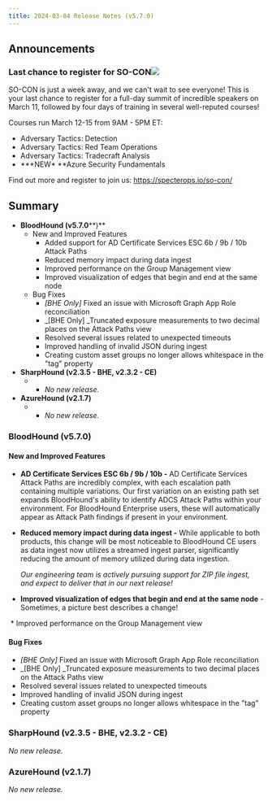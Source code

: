 ```yaml
---
title: 2024-03-04 Release Notes (v5.7.0)
---
```


## Announcements


### Last chance to register for SO-CON![](#01HMSJXKQJNF1QXGXEV9CEGK4W)

SO-CON is just a week away, and we can't wait to see everyone! This is your last chance to register for a full-day summit of incredible speakers on March 11, followed by four days of training in several well-reputed courses!

Courses run March 12-15 from 9AM - 5PM ET:

* Adversary Tactics: Detection
* Adversary Tactics: Red Team Operations
* Adversary Tactics: Tradecraft Analysis
* **\*NEW\* **Azure Security Fundamentals

Find out more and register to join us: https://specterops.io/so-con/

## Summary

* **BloodHound (v5.7.0****)**
    * New and Improved Features
        * Added support for AD Certificate Services ESC 6b / 9b / 10b Attack Paths
        * Reduced memory impact during data ingest
        * Improved performance on the Group Management view
        * Improved visualization of edges that begin and end at the same node
    * Bug Fixes
        * _\[BHE Only\]_ Fixed an issue with Microsoft Graph App Role reconciliation
        * _\[BHE Only\] _Truncated exposure measurements to two decimal places on the Attack Paths view
        * Resolved several issues related to unexpected timeouts
        * Improved handling of invalid JSON during ingest
        * Creating custom asset groups no longer allows whitespace in the "tag" property
* **SharpHound (v2.3.5 - BHE, v2.3.2 - CE)**
    * * _No new release._
* **AzureHound (v2.1.7)**
    * * _No new release._

### BloodHound (v5.7.0)[](#h_01H93N41YNHMSBBACC28P2T428)

#### New and Improved Features

* **AD Certificate Services ESC 6b / 9b / 10b -** AD Certificate Services Attack Paths are incredibly complex, with each escalation path containing multiple variations. Our first variation on an existing path set expands BloodHound's ability to identify ADCS Attack Paths within your environment. For BloodHound Enterprise users, these will automatically appear as Attack Path findings if present in your environment.
* **Reduced memory impact during data ingest -** While applicable to both products, this change will be most noticeable to BloodHound CE users as data ingest now utilizes a streamed ingest parser, significantly reducing the amount of memory utilized during data ingestion.

    _Our engineering team is actively pursuing support for ZIP file ingest, and expect to deliver that in our next release!_
* **Improved visualization of edges that begin and end at the same node** \- Sometimes, a picture best describes a change!
<Frame>
  <img src="/assets/image-11.png" alt=""/>
</Frame>
* Improved performance on the Group Management view

#### Bug Fixes

* _\[BHE Only\]_ Fixed an issue with Microsoft Graph App Role reconciliation
* _\[BHE Only\] _Truncated exposure measurements to two decimal places on the Attack Paths view
* Resolved several issues related to unexpected timeouts
* Improved handling of invalid JSON during ingest
* Creating custom asset groups no longer allows whitespace in the "tag" property

### SharpHound (v2.3.5 - BHE, v2.3.2 - CE)[](#h_01H93N41YN3D3XZWS5G9VWYAV9)


_No new release._

### AzureHound (v2.1.7)[](#h_01H93N41YNJ0DZ2735TV8XQKV6)


_No new release._

